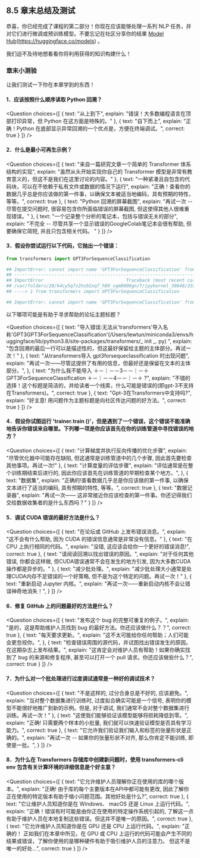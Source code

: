 <!-- DISABLE-FRONTMATTER-SECTIONS -->
## 8.5 章末总结及测试
恭喜，你已经完成了课程的第二部分！你现在应该能够处理一系列 NLP 任务，并对它们进行微调或预训练模型。不要忘记在社区分享你的结果 [Model Hub](https://huggingface.co/models)(https://huggingface.co/models) 。

我们迫不及待地想看看你将利用获得的知识构建什么！

### 章末小测验 

让我们测试一下你在本章学到的东西！

#### 1．应该按照什么顺序读取 Python 回溯？
<Question
	choices={[
		{
			text: "从上到下",
			explain: "错误！大多数编程语言在顶部打印异常，但 Python 在这方面是特殊的。"
		},
		{
			text: "自下而上",
			explain: "正确！Python 在底部显示异常回溯的一个优点是，方便在终端调试。",
			correct: true
		}
	]}
/>

#### 2．什么是最小可再生示例？
<Question
	choices={[
		{
			text: "来自一篇研究文章一个简单的 Transformer 体系结构的实现",
			explain: "虽然从头开始实现你自己的 Transformer 模型是非常有教育意义的，但这不是我们在这里讨论的内容。"
		},
		{
			text: "一种紧凑且自包含的代码块，可以在不依赖于私有文件或数据的情况下运行",
			explain: "正确！查看你的数据几乎总是你应该做的第一件事，以确保文本被适当地编码，具有预期的特性，等等。",
			correct: true
		},
		{
			text: "Python 回溯的屏幕截图",
			explain: "再试一次 -- 尽管在提交问题时, 很容易包含你所面临错误的屏幕截图, 但这使得其他人很难重现错误。"
		},
		{
			text: "一个记录整个分析的笔记本，包括与错误无关的部分",
			explain: "不完全 -- 尽管共享一个显示错误的GoogleColab笔记本会很有帮助, 但要确保它简短, 并且只包含相关代码。 "
		}
	]}
/>

#### 3．假设你尝试运行以下代码，它抛出一个错误：
```python
from transformers import GPT3ForSequenceClassification

## ImportError: cannot import name 'GPT3ForSequenceClassification' from 'transformers' (/Users/lewtun/miniconda3/envs/huggingface/lib/python3.8/site-packages/transformers/__init__.py)
## ---------------------------------------------------------------------------
## ImportError                               Traceback (most recent call last)
## /var/folders/28/k4cy5q7s2hs92xq7_h89_vgm0000gn/T/ipykernel_30848/333858878.py in <module>
## ----> 1 from transformers import GPT3ForSequenceClassification

## ImportError: cannot import name 'GPT3ForSequenceClassification' from 'transformers' (/Users/lewtun/miniconda3/envs/huggingface/lib/python3.8/site-packages/transformers/__init__.py)
```

以下哪项可能是有助于寻求帮助的论坛主题标题？

<Question
	choices={[
		{
			text: "导入错误:无法从'transformers'导入名称'GPT3GPT3ForSequenceClassification'(/Users/lewtun/miniconda3/envs/huggingface/lib/python3.8/site-packages/transformers/_ init _. py) ",
			explain: "包含回溯的最后一行可以是描述性的，但这最好保留给主题的主体部分。再试一次！"
		},
		{
			text: "从transformers导入 gpt3forsequeclassification 时出现问题",
			explain: "再试一次——尽管这提供了有用的信息，但最好还是保留在文本的主体部分。",
		},
		{
			text: "为什么我不能导入 ＋－｜－－3－－｜－＋ GPT3ForSequenceClassification ＋－｜－－4－－｜－＋ ?",
			explain: "不错的选择！这个标题是简洁的，并给读者一个线索，什么可能是错误的(即gpt-3不支持在Transformers)。",
			correct: true
		},
		{
			text: "Gpt-3在Transformers中支持吗?",
			explain: "好主意! 用问题作为主题标题是向社区传达问题的好方法。",
			correct: true
		}
	]}
/>

#### 4．假设你试图运行 'trainer.train ()'，但是遇到了一个错误，这个错误不能准确地告诉你错误来自哪里。下列哪一项是你应该首先在你的训练管道中寻找错误的地方？
<Question
	choices={[
		{
			text: "计算梯度并执行反向传播的优化步骤",
			explain: "尽管优化器中可能存在缺陷, 但这通常是训练管道中的几个步骤, 因此首先要检查其他事项。再试一次!"
		},
		{
			text: "计算度量的评估步骤",
			explain: "评估通常是在整个训练期结束后进行的, 因此你应该首先在训练管道的早期检查某个地方。",
		},
		{
			text: "数据集",
			explain: "正确的!查看数据几乎总是你应该做的第一件事, 以确保文本进行了适当的编码, 具有预期的特性, 等等。",
			correct: true
		},
		{
			text: "数据记录器",
			explain: "再试一次—— 这非常接近你应该检查的第一件事。你还记得我们交给数据收集者的是什么东西吗？"
		}
	]}
/>

#### 5．调试 CUDA 错误的最好方法是什么？
<Question
	choices={[
		{
			text: "在论坛或 GitHub 上发布错误消息。",
			explain: "这不会有什么帮助, 因为 CUDA 的错误信息通常是非常没有信息。"
		},
		{
			text: "在 CPU 上执行相同的代码。",
			explain: "没错, 这应该会给你一个更好的错误消息!",
			correct: true
		},
		{
			text: "请阅读回溯以找出错误的原因。",
			explain: "对于任何其他错误, 你都会这样做, 但CUDA错误通常不会在发生的地方引发, 因为大多数CUDA操作都是异步的。"
		},
		{
			text: "减少批处理。",
			explain: "减少批处理大小通常是处理CUDA内存不足错误的一个好策略, 但不是为这个特定的问题。再试一次！"
		},
		{
			text: "重新启动 Jupyter 内核。",
			explain: "再试一次——重新启动内核不会让错误神奇地消失！",
		}
	]}
/>

#### 6．修复 GitHub 上的问题最好的方法是什么？
<Question
	choices={[
		{
			text: "发布这个 bug 的完整可重复的例子。",
			explain: "是的，这是帮助维护人员找到 bug 的最好方法。你还应该做什么？？",
			correct: true
		},
		{
			text: "每天要求更新。",
			explain: "这不太可能给你任何帮助；人们可能会更忽视你。",
		},
		{
			text: "检查错误周围的源代码，并试图找出错误发生的原因。在这期杂志上发布结果。",
			explain: "这肯定会对维护人员有帮助！如果你确实找到了 bug 的来源和修复程序, 甚至可以打开一个 pull 请求。你还应该做些什么？",
			correct: true
		}
	]}
/>

#### 7．为什么对一个批处理进行过度调试通常是一种好的调试技术？
<Question
	choices={[
		{
			text: "不是这样的, 过分合身总是不好的, 应该避免。",
			explain: "当对整个数据集进行训练时, 过度拟合确实可能是一个信号, 表明你的模型不能很好地推广到新的示例。但是, 对于调试, 我们通常不会对整个数据集进行训练。再试一次！"
		},
		{
			text: "这使我们能够验证该模型能够将损耗降低到零。",
			explain: "正确! 只需要两个样本的小批量, 我们就可以快速验证模型是否具有学习能力。",
			correct: true
		},
		{
			text: "它允许我们验证我们输入和标签的张量形状是正确的。",
			explain: "再试一次 -- 如果你的张量形状不对齐, 那么你肯定不能训练, 即使是一批。",
		}
	]}
/>

#### 8．为什么在 Transformers 存储库中创建新问题时，使用 transformers-cli env 包含有关计算环境的详细信息是个好主意？
<Question
	choices={[
		{
			text: "它允许维护人员理解你正在使用的库的哪个版本。",
			explain: "正确! 由于库的每个主要版本在API中都可能有更改, 因此了解你正在使用的特定版本有助于缩小问题范围。其他好处是什么?",
			correct: true
		},
		{
			text: "它让维护人员知道你是在 Windows、 macOS 还是 Linux 上运行代码。",
			explain: "正确！错误有时可能是由你正在使用的特定操作系统引起的, 了解这一点有助于维护人员在本地复制这些错误。但这并不是唯一的原因。",
			correct: true
		},
		{
			text: "它允许维护人员知道你是在 GPU 还是 CPU 上运行代码。",
			explain: "正确的！ 正如我们在本章中所见，在 GPU 或 CPU 上运行的代码可能会产生不同的结果或错误，了解你使用的是哪种硬件有助于吸引维护人员的注意力。 但这不是唯一的好处...",
			correct: true
		}
	]}
/>